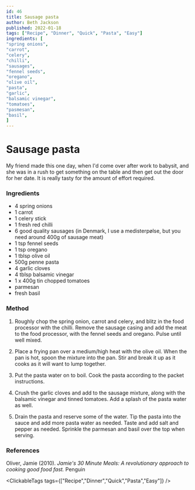 ```yaml
---
id: 46
title: Sausage pasta
author: Beth Jackson
published: 2022-01-18
tags: ["Recipe", "Dinner", "Quick", "Pasta", "Easy"]
ingredients: [
"spring onions",
"carrot",
"celery",
"chilli",
"sausages",
"fennel seeds",
"oregano",
"olive oil",
"pasta",
"garlic",
"balsamic vinegar",
"tomatoes",
"pasmesan",
"basil",
]
---
```


# Sausage pasta

<BlogTextWrapper>

My friend made this one day, when I'd come over after work to babysit, and she was in a rush to get something on the table and then get out the door for her date. It is really tasty for the amount of effort required.

</BlogTextWrapper>

<BlogTextWrapper>

### Ingredients

- 4 spring onions
- 1 carrot
- 1 celery stick
- 1 fresh red chilli
- 6 good quality sausages (in Denmark, I use a medisterpølse, but you need around 400g of sausage meat)
- 1 tsp fennel seeds
- 1 tsp oregano
- 1 tblsp olive oil
- 500g penne pasta
- 4 garlic cloves
- 4 tblsp balsamic vinegar
- 1 x 400g tin chopped tomatoes
- parmesan
- fresh basil

</BlogTextWrapper>

<BlogTextWrapper>

### Method

1. Roughly chop the spring onion, carrot and celery, and blitz in the food processor with the chilli. Remove the sausage casing and add the meat to the food processor, with the fennel seeds and oregano. Pulse until well mixed.

2. Place a frying pan over a medium/high heat with the olive oil. When the pan is hot, spoon the mixture into the pan. Stir and break it up as it cooks as it will want to lump together.

3. Put the pasta water on to boil. Cook the pasta according to the packet instructions.

4. Crush the garlic cloves and add to the sausage mixture, along with the balsamic vinegar and tinned tomatoes. Add a splash of the pasta water as well.

5. Drain the pasta and reserve some of the water. Tip the pasta into the sauce and add more pasta water as needed. Taste and add salt and pepper as needed. Sprinkle the parmesan and basil over the top when serving.

</BlogTextWrapper>

<BlogTextWrapper>

### References

Oliver, Jamie (2010). _Jamie's 30 Minute Meals: A revolutionary approach to cooking good food fast._ Penguin

</BlogTextWrapper>

<ClickableTags tags={["Recipe","Dinner","Quick","Pasta","Easy"]} />
